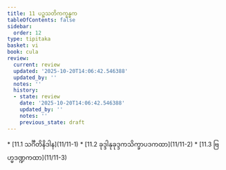 ```yaml
---
title: 11 ပဉ္စသတိကက္ခန္ဓက
tableOfContents: false
sidebar:
  order: 12
type: tipitaka
basket: vi
book: cula
review:
  current: review
  updated: '2025-10-20T14:06:42.546388'
  updated_by: ''
  notes: ''
  history:
  - state: review
    date: '2025-10-20T14:06:42.546388'
    updated_by: ''
    notes: ''
    previous_state: draft
---
```



<DynamicBreadcrumb />


<ReviewStatus review={frontmatter.review} showDetails={true} />

<HypothesisAnnotation frontmatter={frontmatter} />



<TableOfContents book="cula" section="11">
* [11.1 သင်္ဂီတိနိဒါန](11/11-1)
* [11.2 ခုဒ္ဒါနုခုဒ္ဒကသိက္ခာပဒကထာ](11/11-2)
* [11.3 ဗြဟ္မဒဏ္ဍကထာ](11/11-3)
</TableOfContents>